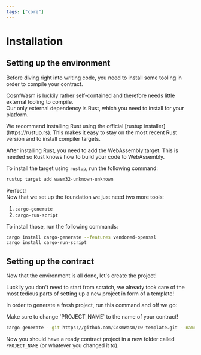 ```yaml
---
tags: ["core"]
---
```



<Tags />

# Installation

## Setting up the environment

Before diving right into writing code, you need to install some tooling in order
to compile your contract.

CosmWasm is luckily rather self-contained and therefore needs little external
tooling to compile.  
Our only external dependency is Rust, which you need to install for your
platform.

<Callout>
  We recommend installing Rust using the official [rustup
  installer](https://rustup.rs). This makes it easy to stay on the most recent
  Rust version and to install compiler targets.
</Callout>

After installing Rust, you need to add the WebAssembly target. This is needed so
Rust knows how to build your code to WebAssembly.

To install the target using `rustup`, run the following command:

```sh
rustup target add wasm32-unknown-unknown
```

Perfect!  
Now that we set up the foundation we just need two more tools:

1. `cargo-generate`
2. `cargo-run-script`

To install those, run the following commands:

```sh
cargo install cargo-generate --features vendored-openssl
cargo install cargo-run-script
```

## Setting up the contract

Now that the environment is all done, let's create the project!

Luckily you don't need to start from scratch, we already took care of the most
tedious parts of setting up a new project in form of a template!

In order to generate a fresh project, run this command and off we go:

<Callout>
  Make sure to change `PROJECT_NAME` to the name of your contract!
</Callout>

```sh
cargo generate --git https://github.com/CosmWasm/cw-template.git --name PROJECT_NAME
```

Now you should have a ready contract project in a new folder called
`PROJECT_NAME` (or whatever you changed it to).
